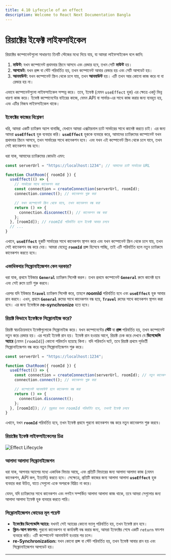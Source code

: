 ```yaml
---
title: 4.10 Lyfecycle of an effect
description: Welcome to React Next Documentation Bangla
---
```


## <h1 className="bg-gradient-to-r from-blue-500 to-purple-500 inline-block text-transparent bg-clip-text text-3xl pt-2">রিয়াক্টের ইফেক্ট লাইফসাইকেল</h1>

রিয়াক্টের কম্পোনেন্টগুলো সাধারণত তিনটি স্টেজের মধ্যে দিয়ে যায়, যা আমরা লাইফসাইকেল বলে জানি:

1. **মাউন্ট:** যখন কম্পোনেন্ট প্রথমবার স্ক্রিনে আসবে এবং রেন্ডার হবে, তখন সেটি **মাউন্ট** হয়।
2. **আপডেট:** যখন প্রপ্স বা স্টেট পরিবর্তিত হয়, তখন কম্পোনেন্ট আবার রেন্ডার হয় এবং সেটি আপডেট হয়।
3. **আনমাউন্ট:** যখন কম্পোনেন্ট স্ক্রিন থেকে চলে যায়, তখন **আনমাউন্ট** হয়। এটি তখন আর কোনো কাজ করে না বা রেন্ডার হয় না।

এভাবে কম্পোনেন্টগুলো লাইফসাইকেল সম্পন্ন করে। তবে, ইফেক্ট (যেমন `useEffect` হুক) এর ক্ষেত্রে একটু ভিন্ন ধারণা কাজ করে। ইফেক্ট কম্পোনেন্টের বাইরের কাজে, যেমন API বা সার্ভার-এর সাথে কাজ করার জন্য ব্যবহৃত হয়, এবং এটির নিজস্ব লাইফসাইকেল থাকে।

### ইফেক্টের কাজের বিশ্লেষণ

ধরি, আমরা একটি চ্যাটরুম অ্যাপ বানাচ্ছি, যেখানে আমরা এক্সটারনাল চ্যাট সার্ভারের সাথে কানেক্ট করতে চাই। এর জন্য আমরা **`useEffect`** হুক ব্যবহার করি। **`useEffect`** হুককে ব্যবহার করে, আমাদের চ্যাটরুমের কম্পোনেন্ট যখন প্রথমবার স্ক্রিনে আসবে, তখন সার্ভারের সাথে কানেকশন হবে। এবং যখন এই কম্পোনেন্ট স্ক্রিন থেকে চলে যাবে, তখন সেই কানেকশন বন্ধ হবে।

ধরা যাক, আমাদের চ্যাটরুমের কোডটা এমন:

```jsx
const serverUrl = "https://localhost:1234"; // আমাদের চ্যাট সার্ভারের URL

function ChatRoom({ roomId }) {
  useEffect(() => {
    // সার্ভারের সাথে কানেকশন করা
    const connection = createConnection(serverUrl, roomId);
    connection.connect(); // কানেকশন শুরু করা

    // যখন কম্পোনেন্ট স্ক্রিন থেকে যাবে, তখন কানেকশন বন্ধ করা
    return () => {
      connection.disconnect(); // কানেকশন বন্ধ করা
    };
  }, [roomId]); // roomId পরিবর্তিত হলে ইফেক্ট আবার চলবে
  // ...
}
```

এখানে, **`useEffect`** হুকটি সার্ভারের সাথে কানেকশন স্থাপন করে এবং যখন কম্পোনেন্ট স্ক্রিন থেকে চলে যায়, তখন সেই কানেকশন বন্ধ করে দেয়। আমরা যেহেতু **`roomId`** প্রপ্স হিসেবে পাচ্ছি, তাই এটি পরিবর্তিত হলে নতুন চ্যাটরুমে কানেকশন করতে হবে।

### একাধিকবার সিঙ্ক্রোনাইজেশন কেন দরকার?

ধরা যাক, প্রথমে ইউজার **`General`** চ্যাটরুম সিলেক্ট করল। তখন প্রথমে কম্পোনেন্ট **`General`** রুমে কানেক্ট হবে এবং সেই রুমে চ্যাট শুরু করবে।

এরপর যদি ইউজার **`Travel`** চ্যাটরুম সিলেক্ট করে, তাহলে **roomId** পরিবর্তিত হবে এবং **`useEffect`** হুক আবার রান করবে। এখন, প্রথমে **`General`** রুমের সাথে কানেকশন বন্ধ হয়ে, **`Travel`** রুমের সাথে কানেকশন স্থাপন করা হবে। এর জন্য ইফেক্টকে **re-synchronize** হতে হবে।

### রিয়াক্ট কিভাবে ইফেক্টকে সিঙ্ক্রোনাইজ করে?

রিয়াক্ট স্বয়ংক্রিয়ভাবে ইফেক্টগুলোকে সিঙ্ক্রোনাইজ করে। যখন কম্পোনেন্টের **স্টেট** বা **প্রপ্স** পরিবর্তিত হয়, তখন কম্পোনেন্ট নতুন করে রেন্ডার হয়। এর পরেই ইফেক্ট রান হয়। ইফেক্ট রান হওয়ার আগে, রিয়াক্ট চেক করে দেখবে যে **ডিপেন্ডেন্সি অ্যারে** (যেমন `[roomId]`) কোনো পরিবর্তন হয়েছে কিনা। যদি পরিবর্তন ঘটে, তবে রিয়াক্ট প্রথমে পূর্ববর্তী সিঙ্ক্রোনাইজেশন বন্ধ করে নতুন সিঙ্ক্রোনাইজেশন শুরু করে।

```jsx
const serverUrl = "https://localhost:1234";

function ChatRoom({ roomId }) {
  useEffect(() => {
    const connection = createConnection(serverUrl, roomId); // নতুন কানেকশন
    connection.connect(); // কানেকশন শুরু করা

    // কম্পোনেন্ট আনমাউন্ট হলে কানেকশন বন্ধ করা
    return () => {
      connection.disconnect();
    };
  }, [roomId]); // শুধুমাত্র যখন roomId পরিবর্তিত হবে, তখনই ইফেক্ট চলবে
}
```

এখানে, যখন **`roomId`** পরিবর্তিত হবে, তখন ইফেক্ট প্রথমে পুরনো কানেকশন বন্ধ করে নতুন কানেকশন শুরু করবে।

### রিয়াক্টের ইফেক্ট লাইফসাইকেলের চিত্র

![Effect Lifecycle](../../../../public/hookimages/UseEffect-lifecycle.png)

### আলাদা আলাদা সিঙ্ক্রোনাইজেশন

ধরা যাক, আপনার অ্যাপের মধ্যে একাধিক ফিচার আছে, এবং প্রতিটি ফিচারের জন্য আলাদা আলাদা কাজ (যেমন কানেকশন, API কল, ইত্যাদি) করতে হবে। সেক্ষেত্রে, প্রতিটি কাজের জন্য আলাদা আলাদা **`useEffect`** হুক ব্যবহার করা উচিত, যাতে সেগুলো একে অপরকে বিঘ্নিত না করে।

যেমন, যদি চ্যাটরুমের সাথে কানেকশন এবং লগইন সম্পর্কিত আলাদা আলাদা কাজ থাকে, তবে আমরা সেগুলোর জন্য আলাদা আলাদা ইফেক্ট হুক ব্যবহার করতে পারি।

### সিঙ্ক্রোনাইজেশন কোডের মূল পয়েন্ট

- **ইফেক্টের ডিপেন্ডেন্সি অ্যারে:** যখনই সেই অ্যারের কোনো ভ্যালু পরিবর্তিত হয়, তখন ইফেক্ট রান হবে।
- **ক্লিন-আপ ফাংশন:** পুরনো কানেকশন বা কার্যাবলী বন্ধ করার জন্য, আমরা ইফেক্টের শেষে একটি `return` ফাংশন ব্যবহার করি। এটি কম্পোনেন্ট আনমাউন্ট হওয়ার পর চলে।
- **re-Synchronization:** যখন কোনো প্রপ্স বা স্টেট পরিবর্তিত হয়, তখন ইফেক্ট আবার রান হয় এবং সিঙ্ক্রোনাইজেশন আপডেট হয়।

---
